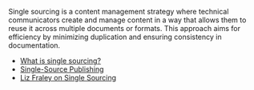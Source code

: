 
Single sourcing is a content management strategy where technical communicators create and manage content in a way that allows them to reuse it across multiple documents or formats. This approach aims for efficiency by minimizing duplication and ensuring consistency in documentation.

* [What is single sourcing?](https://technicalwriterhq.com/writing/technical-writing/single-source-authoring/)
* [Single-Source Publishing](https://www.tcbok.org/tools/content-management-systems/single-source-publishing/)
* [Liz Fraley on Single Sourcing](https://tenminutetechcomm.com/index.php/2022/04/12/liz-fraley-on-single-sourcing/)